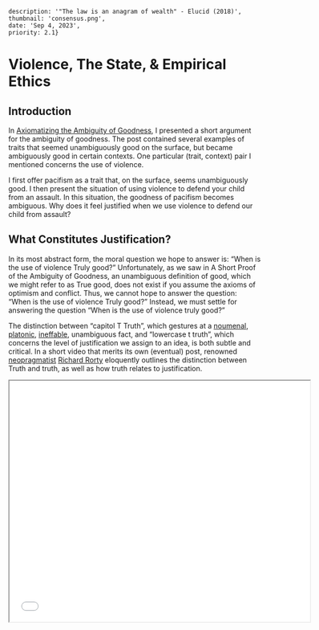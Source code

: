     description: '"The law is an anagram of wealth" - Elucid (2018)',
    thumbnail: 'consensus.png',
    date: 'Sep 4, 2023',
    priority: 2.1}

# Violence, The State, & Empirical Ethics

## Introduction
In [Axiomatizing the Ambiguity of Goodness](/posts/axiomatic-ambiguity-of-good), I presented a short argument for the ambiguity of goodness.
The post contained several examples of traits that seemed unambiguously good on the surface, but became ambiguously good in certain contexts.
One particular (trait, context) pair I mentioned concerns the use of violence.

I first offer pacifism as a trait that, on the surface, seems unambiguously good.
I then present the situation of using violence to defend your child from an assault.
In this situation, the goodness of pacifism becomes ambiguous.
Why does it feel justified when we use violence to defend our child from assault?

## What Constitutes Justification?
In its most abstract form, the moral question we hope to answer is: “When is the use of violence Truly good?” Unfortunately, as we saw in A Short Proof of the Ambiguity of Goodness, an unambiguous definition of good, which we might refer to as True good, does not exist if you assume the axioms of optimism and conflict.
Thus, we cannot hope to answer the question: “When is the use of violence Truly good?” Instead, we must settle for answering the question “When is the use of violence truly good?”

The distinction between “capitol T Truth”, which gestures at a [noumenal](https://en.wikipedia.org/wiki/Noumenon), [platonic](https://en.wikipedia.org/wiki/Form_of_the_Good), [ineffable](https://en.wikipedia.org/wiki/Ineffability), unambiguous fact, and “lowercase t truth”, which concerns the level of justification we assign to an idea, is both subtle and critical.
In a short video that merits its own (eventual) post, renowned [neopragmatist](https://en.wikipedia.org/wiki/Neopragmatism) [Richard Rorty](https://en.wikipedia.org/wiki/Richard_Rorty) eloquently outlines the distinction between Truth and truth, as well as how truth relates to justification.

<div>
    <iframe
      width="600"
      height="480"
      src={`https://youtube.com/embed/CzynRPP9XkY`}
      allow="accelerometer; clipboard-write; encrypted-media; gyroscope; picture-in-picture"
      allowFullScreen
      title="Embedded youtube"
    />
</div>

> We know how we justify beliefs.
> We know that the adjective true is the word we apply to the beliefs that we’ve justified.
> We know that a belief can be True without being justified.
> That’s about all we know about Truth.
> Justification is relative to an audience and a range of truth candidates, Truth isn’t relative to anything.”

Richard Rorty

Equipped with the distinction between Truth and truth, as well as an understanding of the relationship between truth and justification, we can formulate a very precise version of the question we are hoping to answer: “When is the use of violence justified?”

## Weber’s State: The Monopoly on Violence
[Max Weber](https://en.wikipedia.org/wiki/Max_Weber), the German political economist credited with founding the field of Sociology alongside Karl Marx and Emile Durkheim, offers an exact answer to this question: violence is justified whenever the state says so.
In fact, Weber sees the connection between the justification of violence and the state as so profound, that he uses the power to justify violence as the [defining characteristic of the state](https://en.wikipedia.org/wiki/Monopoly_on_violence).

> “A state is a human community that successfully claims the monopoly of the legitimate use of physical force within a given territory.”

Max Weber

Recall that Rorty describes justification as “relative to an audience and a range of truth candidates."
Using Weber’s definition of the state, we can identify this audience as precisely the polity controlling the territory where the violence occurs.
Critically, *this relationship enables us to transform questions about the justification of violence into questions about the opinions of the people who make up the controlling polity.*

This equivalence between justification and the consensus of the controlling polity hints at several deep connections between morality and ideas such as the [state of exception](https://en.wikipedia.org/wiki/Giorgio_Agamben#State_of_Exception_(2005)), [the overton window](https://en.wikipedia.org/wiki/Overton_window), the [engineering of consent](https://en.wikipedia.org/wiki/The_Engineering_of_Consent), and [schizoanalysis](https://en.wikipedia.org/wiki/Signified_and_signifier#Schizoanalysis), which I intend to explore in subsequent posts.
For now, I want to conclude by remarking on the implications of this equivalence between justification and consensus.

## Violence is Justified via Consensus
Let’s return to our original question: “Why does it feel justified when we use violence to defend our child from assault?”
The abstract answer is that the controlling polity deems it as justified.
But who exactly is this controlling polity?
As I am writing this in New York City, candidates for the controlling polity include the state and federal government, which both broadly recognize defending your child as part of your [right to self-defense](https://en.wikipedia.org/wiki/Right_of_self-defense).
Another candidate is my local community, which not only recognizes the right of self-defense, but also upholds the values of childhood innocence and familial support.
A third candidate is the polity consisting of only myself, who by [nature or nurture or both](https://youtu.be/Pg9T5QvOJGg?t=115) feels that defending my child from assault is right.
In this situation, all the candidates for the controlling polity come to the same conclusion - that the use of violence in defending my child is justified.
However, this need not, and often is not, the case.

## Towards an Empirical Ethics
The relationship between justification and consensus has broader implications on the field of ethics; namely, it provides a template for a purely empiricist ethics.
In combination with the advent large language models (which are the primary object of study at [Nomic](https://home.nomic.ai/)), we now have the ability to analyze massive corpora of speech across broad swaths of space and time.

It is already known that LLMs can be biased towards particular sets of geocultural values.
In particular, [Anthropic](https://arxiv.org/pdf/2306.16388.pdf) recentlt found that their LLM outputs are biased to agree with western geocultural values.
Tabling the implications of this fact on [value lock in](https://en.wikipedia.org/wiki/What_We_Owe_the_Future) for a moment, consider what were to happen if we inverted the setup.
This is to say, what if we used language models conditioned on the text of a particular time and place to investigate the ethical opinions of that time and place's culture?

Concretely, I believe we can use a language model conditioned on the place and time of its training text (which I will hereafter refer to as a space-time language model, or STLM) to measure perform comparisons of ethical opinions across cultures.
One such study using a STLM would involve measuring the perplexity of ethical statements across space and time.
For instance, I conjecture the statement "emancipation is a good idea" would have lower perplexity when conditioned on New York City in 1863 than it would when conditioned on Atlanta in 1863.

From an information cartography standpoint, the visualization to be made here is a heatmap overlayed on a world map with a time slider.
For a given statement, the heat of any point in space/time would equate to the perplexity of that statement in the STLM at the given place/time.

## A Note on my Personal Ethics
Oftentimes when discussing these ideas, I find that others mistakenly believe that I myself must have an ethics that is purely relativist.
This is certainly not the case.
I am subject to the place and time of my culture, and thus, I have an ethics that is shaped by the particular norms and ideas I have experienced.
The following clip from Moonrise Kingdom, one of my favorite moveis of all time, does a great job at summing up the personal ethics I hold.

<div>
    <iframe
        width="600"
        height="480"
        src={`https://www.youtube.com/embed/z5xRXKOAu-Q?si=14k2kekjvDAKmu4a`}
        allow="accelerometer; clipboard-write; encrypted-media; gyroscope; picture-in-picture"
        allowFullScreen
        title="Embedded youtube"
    />
</div>

> Suzy: Was he a good dog? <br />
> Sam: Who's to say? But he didn't deserve to die.

## Addendum: The Gap between Public Opinion and Policy
I was fortunate enough to run into [Chloe Bakalar](https://www.linkedin.com/in/chlo%C3%A9-bakalar-21511163/) at a dinner party recently, where we discussed several of the ideas in this post at length.
The biggest takeaway I had from the conversation is that conditioning on the place and time of a text may not capture the functional ethics of that place and time's controlling polity.
This is due to the nontrivial gap between the public opinion of a constituency and official policy enacted by a government.
I intend to explore this phenomenon, and its relationship to [random](https://en.wikipedia.org/wiki/Stochastic_block_model) [graph](https://en.wikipedia.org/wiki/Core%E2%80%93periphery_structure) [models](https://arxiv.org/abs/1808.07801), in a future post.

Tangentially, my favorite fact from the conversation is that is the fact that Schole, the Greek word for leisure, is the [etymological root](https://en.wiktionary.org/wiki/school#English) of the English word School.